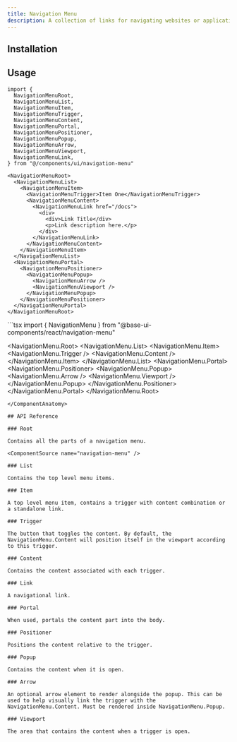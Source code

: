 ```yaml
---
title: Navigation Menu
description: A collection of links for navigating websites or applications.
---
```


<ComponentPreview name="navigation-menu-demo" />

## Installation

<ComponentInstallation name="navigation-menu" />

## Usage

```tsx
import {
  NavigationMenuRoot,
  NavigationMenuList,
  NavigationMenuItem,
  NavigationMenuTrigger,
  NavigationMenuContent,
  NavigationMenuPortal,
  NavigationMenuPositioner,
  NavigationMenuPopup,
  NavigationMenuArrow,
  NavigationMenuViewport,
  NavigationMenuLink,
} from "@/components/ui/navigation-menu"
```

```tsx
<NavigationMenuRoot>
  <NavigationMenuList>
    <NavigationMenuItem>
      <NavigationMenuTrigger>Item One</NavigationMenuTrigger>
      <NavigationMenuContent>
        <NavigationMenuLink href="/docs">
          <div>
            <div>Link Title</div>
            <p>Link description here.</p>
          </div>
        </NavigationMenuLink>
      </NavigationMenuContent>
    </NavigationMenuItem>
  </NavigationMenuList>
  <NavigationMenuPortal>
    <NavigationMenuPositioner>
      <NavigationMenuPopup>
        <NavigationMenuArrow />
        <NavigationMenuViewport />
      </NavigationMenuPopup>
    </NavigationMenuPositioner>
  </NavigationMenuPortal>
</NavigationMenuRoot>
```

<ComponentAnatomy>
```tsx
import { NavigationMenu } from "@base-ui-components/react/navigation-menu"

<NavigationMenu.Root>
  <NavigationMenu.List>
    <NavigationMenu.Item>
      <NavigationMenu.Trigger />
      <NavigationMenu.Content />
    </NavigationMenu.Item>
  </NavigationMenu.List>
  <NavigationMenu.Portal>
    <NavigationMenu.Positioner>
      <NavigationMenu.Popup>
        <NavigationMenu.Arrow />
        <NavigationMenu.Viewport />
      </NavigationMenu.Popup>
    </NavigationMenu.Positioner>
  </NavigationMenu.Portal>
</NavigationMenu.Root>
```
</ComponentAnatomy>

## API Reference

### Root

Contains all the parts of a navigation menu.

<ComponentSource name="navigation-menu" />

### List

Contains the top level menu items.

### Item

A top level menu item, contains a trigger with content combination or a standalone link.

### Trigger

The button that toggles the content. By default, the NavigationMenu.Content will position itself in the viewport according to this trigger.

### Content

Contains the content associated with each trigger.

### Link

A navigational link.

### Portal

When used, portals the content part into the body.

### Positioner

Positions the content relative to the trigger.

### Popup

Contains the content when it is open.

### Arrow

An optional arrow element to render alongside the popup. This can be used to help visually link the trigger with the NavigationMenu.Content. Must be rendered inside NavigationMenu.Popup.

### Viewport

The area that contains the content when a trigger is open.